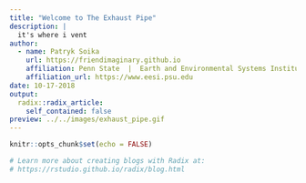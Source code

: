 ```yaml
---
title: "Welcome to The Exhaust Pipe"
description: |
  it's where i vent
author:
  - name: Patryk Soika
    url: https://friendimaginary.github.io
    affiliation: Penn State  |  Earth and Environmental Systems Institute
    affiliation_url: https://www.eesi.psu.edu
date: 10-17-2018
output:
  radix::radix_article:
    self_contained: false
preview: ../../images/exhaust_pipe.gif
---
```


```r
knitr::opts_chunk$set(echo = FALSE)

# Learn more about creating blogs with Radix at:
# https://rstudio.github.io/radix/blog.html

```



